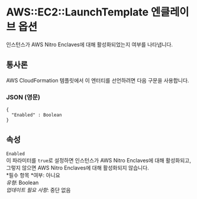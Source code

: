 # AWS::EC2::LaunchTemplate 엔클레이브 옵션

인스턴스가 AWS Nitro Enclaves에 대해 활성화되었는지 여부를 나타냅니다.

## 통사론

AWS CloudFormation 템플릿에서 이 엔터티를 선언하려면 다음 구문을 사용합니다.

### JSON (영문)

```
{
  "Enabled" : Boolean
}
```

## 속성

`Enabled`  
이 파라미터를 `true`로 설정하면 인스턴스가 AWS Nitro Enclaves에 대해 활성화되고, 그렇지 않으면 AWS Nitro Enclaves에 대해 활성화되지 않습니다.  
*필수 항목 *여부: 아니요  
_유형_: Boolean  
_업데이트 필요 사항_: 중단 없음
